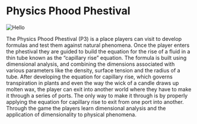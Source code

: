# Physics Phood Phestival

![Hello](/phood.png) 

The Physics Phood Phestival (P3) is a place players can visit to develop formulas and test them against natural phenomena. 
Once the player enters the phestival they are guided to build the equation for the rise of a fluid in a thin tube known 
as the “capillary rise” equation. The formula is built using dimensional analysis, and combining the dimensions associated 
with various parameters like the density, surface tension and the radius of a tube. After developing the equation for 
capillary rise, which governs transpiration in plants and even the way the wick of a candle draws up molten wax, 
the player can exit into another world where they have to make it through a series of ports. The only way to make it 
through is by properly applying the equation for capillary rise to exit from one port into another. Through the game 
the players learn dimensional analysis and the application of dimensionality to physical phenomena.